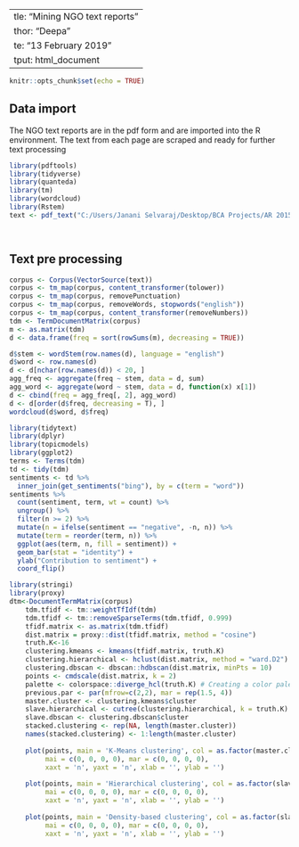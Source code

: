   ---
title: "Mining NGO text reports "
author: "Deepa"
date: "13 February 2019"
output: html_document
---

```{r setup, include=FALSE}
knitr::opts_chunk$set(echo = TRUE)
```

## Data import 

The NGO text reports are in the pdf form and are imported into the R environment. 
The text from each page are scraped and ready for further text processing 

```{r message=FALSE}
library(pdftools)
library(tidyverse)
library(quanteda)
library(tm)
library(wordcloud)
library(Rstem)
text <- pdf_text("C:/Users/Janani Selvaraj/Desktop/BCA Projects/AR 2015.pdf")

  
```

## Text pre processing 



```{r message=FALSE,warning=FALSE}
corpus <- Corpus(VectorSource(text))
corpus <- tm_map(corpus, content_transformer(tolower))
corpus <- tm_map(corpus, removePunctuation)
corpus <- tm_map(corpus, removeWords, stopwords("english"))
corpus <- tm_map(corpus, content_transformer(removeNumbers))
tdm <- TermDocumentMatrix(corpus)
m <- as.matrix(tdm)
d <- data.frame(freq = sort(rowSums(m), decreasing = TRUE))
```

```{r message=FALSE, warning=FALSE}
d$stem <- wordStem(row.names(d), language = "english")
d$word <- row.names(d)
d <- d[nchar(row.names(d)) < 20, ]
agg_freq <- aggregate(freq ~ stem, data = d, sum)
agg_word <- aggregate(word ~ stem, data = d, function(x) x[1])
d <- cbind(freq = agg_freq[, 2], agg_word)
d <- d[order(d$freq, decreasing = T), ]
wordcloud(d$word, d$freq)
```

```{r message=FALSE,warning=FALSE}
library(tidytext)
library(dplyr)
library(topicmodels)
library(ggplot2)
terms <- Terms(tdm)
td <- tidy(tdm)
sentiments <- td %>%
  inner_join(get_sentiments("bing"), by = c(term = "word"))
sentiments %>%
  count(sentiment, term, wt = count) %>%
  ungroup() %>%
  filter(n >= 2) %>%
  mutate(n = ifelse(sentiment == "negative", -n, n)) %>%
  mutate(term = reorder(term, n)) %>%
  ggplot(aes(term, n, fill = sentiment)) +
  geom_bar(stat = "identity") +
  ylab("Contribution to sentiment") +
  coord_flip()


```

```{r}
library(stringi)
library(proxy)
dtm<-DocumentTermMatrix(corpus)
    tdm.tfidf <- tm::weightTfIdf(tdm)
    tdm.tfidf <- tm::removeSparseTerms(tdm.tfidf, 0.999) 
    tfidf.matrix <- as.matrix(tdm.tfidf)
    dist.matrix = proxy::dist(tfidf.matrix, method = "cosine") 
    truth.K<-16
    clustering.kmeans <- kmeans(tfidf.matrix, truth.K) 
    clustering.hierarchical <- hclust(dist.matrix, method = "ward.D2") 
    clustering.dbscan <- dbscan::hdbscan(dist.matrix, minPts = 10) 
    points <- cmdscale(dist.matrix, k = 2) 
    palette <- colorspace::diverge_hcl(truth.K) # Creating a color palette 
    previous.par <- par(mfrow=c(2,2), mar = rep(1.5, 4)) 
    master.cluster <- clustering.kmeans$cluster 
    slave.hierarchical <- cutree(clustering.hierarchical, k = truth.K) 
    slave.dbscan <- clustering.dbscan$cluster 
    stacked.clustering <- rep(NA, length(master.cluster))  
    names(stacked.clustering) <- 1:length(master.cluster)
    
    plot(points, main = 'K-Means clustering', col = as.factor(master.cluster), 
         mai = c(0, 0, 0, 0), mar = c(0, 0, 0, 0), 
         xaxt = 'n', yaxt = 'n', xlab = '', ylab = '') 
    
    plot(points, main = 'Hierarchical clustering', col = as.factor(slave.hierarchical), 
         mai = c(0, 0, 0, 0), mar = c(0, 0, 0, 0),  
         xaxt = 'n', yaxt = 'n', xlab = '', ylab = '') 
    
    plot(points, main = 'Density-based clustering', col = as.factor(slave.dbscan), 
         mai = c(0, 0, 0, 0), mar = c(0, 0, 0, 0), 
         xaxt = 'n', yaxt = 'n', xlab = '', ylab = '')
```

